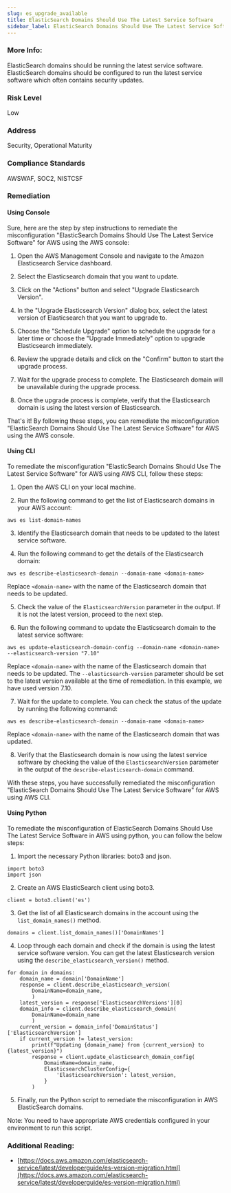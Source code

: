 ```yaml
---
slug: es_upgrade_available
title: ElasticSearch Domains Should Use The Latest Service Software
sidebar_label: ElasticSearch Domains Should Use The Latest Service Software
---
```


### More Info:

ElasticSearch domains should be running the latest service software. ElasticSearch domains should be configured to run the latest service software which often contains security updates.

### Risk Level

Low

### Address

Security, Operational Maturity

### Compliance Standards

AWSWAF, SOC2, NISTCSF


### Remediation

#### Using Console

Sure, here are the step by step instructions to remediate the misconfiguration "ElasticSearch Domains Should Use The Latest Service Software" for AWS using the AWS console:

1. Open the AWS Management Console and navigate to the Amazon Elasticsearch Service dashboard.

2. Select the Elasticsearch domain that you want to update.

3. Click on the "Actions" button and select "Upgrade Elasticsearch Version".

4. In the "Upgrade Elasticsearch Version" dialog box, select the latest version of Elasticsearch that you want to upgrade to.

5. Choose the "Schedule Upgrade" option to schedule the upgrade for a later time or choose the "Upgrade Immediately" option to upgrade Elasticsearch immediately.

6. Review the upgrade details and click on the "Confirm" button to start the upgrade process.

7. Wait for the upgrade process to complete. The Elasticsearch domain will be unavailable during the upgrade process.

8. Once the upgrade process is complete, verify that the Elasticsearch domain is using the latest version of Elasticsearch.

That's it! By following these steps, you can remediate the misconfiguration "ElasticSearch Domains Should Use The Latest Service Software" for AWS using the AWS console.

#### Using CLI

To remediate the misconfiguration "ElasticSearch Domains Should Use The Latest Service Software" for AWS using AWS CLI, follow these steps:

1. Open the AWS CLI on your local machine.

2. Run the following command to get the list of Elasticsearch domains in your AWS account:

```
aws es list-domain-names
```

3. Identify the Elasticsearch domain that needs to be updated to the latest service software.

4. Run the following command to get the details of the Elasticsearch domain:

```
aws es describe-elasticsearch-domain --domain-name <domain-name>
```

Replace `<domain-name>` with the name of the Elasticsearch domain that needs to be updated.

5. Check the value of the `ElasticsearchVersion` parameter in the output. If it is not the latest version, proceed to the next step.

6. Run the following command to update the Elasticsearch domain to the latest service software:

```
aws es update-elasticsearch-domain-config --domain-name <domain-name> --elasticsearch-version "7.10"
```

Replace `<domain-name>` with the name of the Elasticsearch domain that needs to be updated. The `--elasticsearch-version` parameter should be set to the latest version available at the time of remediation. In this example, we have used version 7.10.

7. Wait for the update to complete. You can check the status of the update by running the following command:

```
aws es describe-elasticsearch-domain --domain-name <domain-name>
```

Replace `<domain-name>` with the name of the Elasticsearch domain that was updated.

8. Verify that the Elasticsearch domain is now using the latest service software by checking the value of the `ElasticsearchVersion` parameter in the output of the `describe-elasticsearch-domain` command.

With these steps, you have successfully remediated the misconfiguration "ElasticSearch Domains Should Use The Latest Service Software" for AWS using AWS CLI.

#### Using Python

To remediate the misconfiguration of ElasticSearch Domains Should Use The Latest Service Software in AWS using python, you can follow the below steps:

1. Import the necessary Python libraries: boto3 and json.
```
import boto3
import json
```

2. Create an AWS ElasticSearch client using boto3.
```
client = boto3.client('es')
```

3. Get the list of all Elasticsearch domains in the account using the `list_domain_names()` method.
```
domains = client.list_domain_names()['DomainNames']
```

4. Loop through each domain and check if the domain is using the latest service software version. You can get the latest Elasticsearch version using the `describe_elasticsearch_version()` method.
```
for domain in domains:
    domain_name = domain['DomainName']
    response = client.describe_elasticsearch_version(
        DomainName=domain_name,
        )
    latest_version = response['ElasticsearchVersions'][0]
    domain_info = client.describe_elasticsearch_domain(
        DomainName=domain_name
        )
    current_version = domain_info['DomainStatus']['ElasticsearchVersion']
    if current_version != latest_version:
        print(f"Updating {domain_name} from {current_version} to {latest_version}")
        response = client.update_elasticsearch_domain_config(
            DomainName=domain_name,
            ElasticsearchClusterConfig={
                'ElasticsearchVersion': latest_version,
            }
        )
```

5. Finally, run the Python script to remediate the misconfiguration in AWS ElasticSearch domains. 

Note: You need to have appropriate AWS credentials configured in your environment to run this script.


### Additional Reading:

- [https://docs.aws.amazon.com/elasticsearch-service/latest/developerguide/es-version-migration.html](https://docs.aws.amazon.com/elasticsearch-service/latest/developerguide/es-version-migration.html) 

